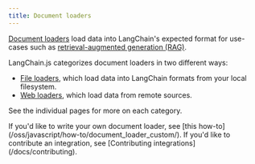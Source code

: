 ```yaml
---
title: Document loaders
---
```


[Document loaders](/oss/javascript/concepts/document_loaders) load data into LangChain's expected format for use-cases such as [retrieval-augmented generation (RAG)](/oss/javascript/tutorials/rag).

LangChain.js categorizes document loaders in two different ways:

- [File loaders](/oss/javascript/integrations/document_loaders/file_loaders/), which load data into LangChain formats from your local filesystem.
- [Web loaders](/oss/javascript/integrations/document_loaders/web_loaders/), which load data from remote sources.

See the individual pages for more on each category.

<Info>
If you'd like to write your own document loader, see [this how-to](/oss/javascript/how-to/document_loader_custom/). If you'd like to contribute an integration, see [Contributing integrations](/docs/contributing).
</Info>
